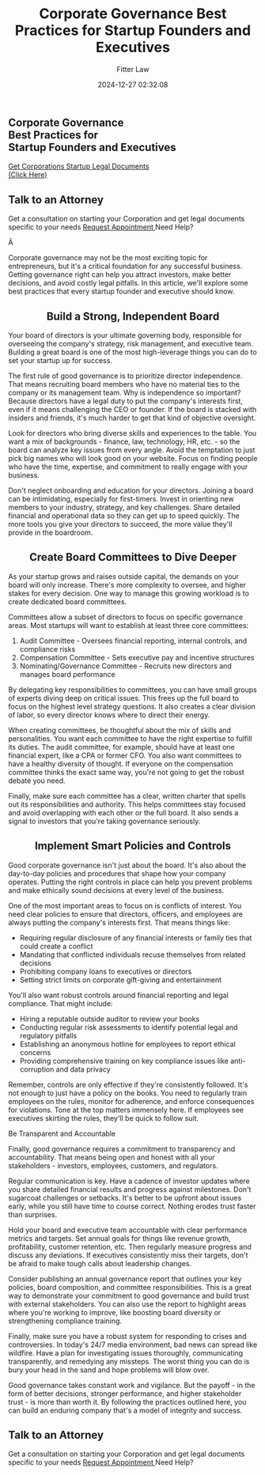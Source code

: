 ﻿---
author: Fitter Law
slug: corporate-governance-best-practices-for-startup-founders-and-executives
tags:
categories:
date: 2024-12-27 02:32:08
title: Corporate Governance Best Practices for Startup Founders and Executives
excerpt: Corporate governance may not be the most exciting topic for entrepreneurs, but it's a critical foundation for any successful business. Getting governance right can help you attract investors, make better decisions, and avoid costly legal pitfalls. In this article, we'll explore some best practices that every startup founder and executive should know.

---

<h2>Corporate Governance<br> Best Practices for<br> Startup Founders and Executives</h2>				
					<a href="https://fitterlaw.com/subscription/templates/starting-a-business/corporation/corporation-startup-legal-documents/">
									Get Corporations Startup Legal Documents<br>(Click Here)
					</a>
									<h2>
						Talk to an Attorney					</h2>
						Get a consultation on starting your Corporation and get legal documents specific to your needs					
					<a href="https://fitterlaw.com/appointments/">
						Request Appointment					</a>
				Need Help?
		<p>Â </p><p>Corporate governance may not be the most exciting topic for entrepreneurs, but it's a critical foundation for any successful business. Getting governance right can help you attract investors, make better decisions, and avoid costly legal pitfalls. In this article, we'll explore some best practices that every startup founder and executive should know.</p><h2 style="text-align: center;">Build a Strong, Independent Board</h2><p>Your board of directors is your ultimate governing body, responsible for overseeing the company's strategy, risk management, and executive team. Building a great board is one of the most high-leverage things you can do to set your startup up for success.</p><p>The first rule of good governance is to prioritize director independence. That means recruiting board members who have no material ties to the company or its management team. Why is independence so important? Because directors have a legal duty to put the company's interests first, even if it means challenging the CEO or founder. If the board is stacked with insiders and friends, it's much harder to get that kind of objective oversight.</p><p>Look for directors who bring diverse skills and experiences to the table. You want a mix of backgrounds - finance, law, technology, HR, etc. - so the board can analyze key issues from every angle. Avoid the temptation to just pick big names who will look good on your website. Focus on finding people who have the time, expertise, and commitment to really engage with your business.</p><p>Don't neglect onboarding and education for your directors. Joining a board can be intimidating, especially for first-timers. Invest in orienting new members to your industry, strategy, and key challenges. Share detailed financial and operational data so they can get up to speed quickly. The more tools you give your directors to succeed, the more value they'll provide in the boardroom. </p><h2 style="text-align: center;">Create Board Committees to Dive Deeper</h2><p>As your startup grows and raises outside capital, the demands on your board will only increase. There's more complexity to oversee, and higher stakes for every decision. One way to manage this growing workload is to create dedicated board committees.</p><p>Committees allow a subset of directors to focus on specific governance areas. Most startups will want to establish at least three core committees:</p><ol><li>Audit Committee - Oversees financial reporting, internal controls, and compliance risks</li><li>Compensation Committee - Sets executive pay and incentive structures</li><li>Nominating/Governance Committee - Recruits new directors and manages board performance</li></ol><p>By delegating key responsibilities to committees, you can have small groups of experts diving deep on critical issues. This frees up the full board to focus on the highest level strategy questions. It also creates a clear division of labor, so every director knows where to direct their energy.</p><p>When creating committees, be thoughtful about the mix of skills and personalities. You want each committee to have the right expertise to fulfill its duties. The audit committee, for example, should have at least one financial expert, like a CPA or former CFO. You also want committees to have a healthy diversity of thought. If everyone on the compensation committee thinks the exact same way, you're not going to get the robust debate you need.</p><p>Finally, make sure each committee has a clear, written charter that spells out its responsibilities and authority. This helps committees stay focused and avoid overlapping with each other or the full board. It also sends a signal to investors that you're taking governance seriously.</p><h2 style="text-align: center;">Implement Smart Policies and Controls</h2><p>Good corporate governance isn't just about the board. It's also about the day-to-day policies and procedures that shape how your company operates. Putting the right controls in place can help you prevent problems and make ethically sound decisions at every level of the business.</p><p>One of the most important areas to focus on is conflicts of interest. You need clear policies to ensure that directors, officers, and employees are always putting the company's interests first. That means things like:</p><ul><li>Requiring regular disclosure of any financial interests or family ties that could create a conflict</li><li>Mandating that conflicted individuals recuse themselves from related decisions</li><li>Prohibiting company loans to executives or directors</li><li>Setting strict limits on corporate gift-giving and entertainment</li></ul><p>You'll also want robust controls around financial reporting and legal compliance. That might include:</p><ul><li>Hiring a reputable outside auditor to review your books</li><li>Conducting regular risk assessments to identify potential legal and regulatory pitfalls</li><li>Establishing an anonymous hotline for employees to report ethical concerns</li><li>Providing comprehensive training on key compliance issues like anti-corruption and data privacy</li></ul><p>Remember, controls are only effective if they're consistently followed. It's not enough to just have a policy on the books. You need to regularly train employees on the rules, monitor for adherence, and enforce consequences for violations. Tone at the top matters immensely here. If employees see executives skirting the rules, they'll be quick to follow suit.</p><p>Be Transparent and Accountable</p><p>Finally, good governance requires a commitment to transparency and accountability. That means being open and honest with all your stakeholders - investors, employees, customers, and regulators.</p><p>Regular communication is key. Have a cadence of investor updates where you share detailed financial results and progress against milestones. Don't sugarcoat challenges or setbacks. It's better to be upfront about issues early, while you still have time to course correct. Nothing erodes trust faster than surprises.</p><p>Hold your board and executive team accountable with clear performance metrics and targets. Set annual goals for things like revenue growth, profitability, customer retention, etc. Then regularly measure progress and discuss any deviations. If executives consistently miss their targets, don't be afraid to make tough calls about leadership changes.</p><p>Consider publishing an annual governance report that outlines your key policies, board composition, and committee responsibilities. This is a great way to demonstrate your commitment to good governance and build trust with external stakeholders. You can also use the report to highlight areas where you're working to improve, like boosting board diversity or strengthening compliance training.</p><p>Finally, make sure you have a robust system for responding to crises and controversies. In today's 24/7 media environment, bad news can spread like wildfire. Have a plan for investigating issues thoroughly, communicating transparently, and remedying any missteps. The worst thing you can do is bury your head in the sand and hope problems will blow over.</p><p>Good governance takes constant work and vigilance. But the payoff - in the form of better decisions, stronger performance, and higher stakeholder trust - is more than worth it. By following the practices outlined here, you can build an enduring company that's a model of integrity and success.</p>		
									<h2>
						Talk to an Attorney					</h2>
						Get a consultation on starting your Corporation and get legal documents specific to your needs					
					<a href="https://fitterlaw.com/appointments/">
						Request Appointment					</a>
				Need Help?
